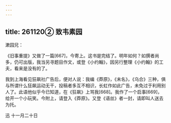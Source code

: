 ```yaml
---
---
---
```

title: 261120② 致韦素园
---




漱园兄：

《旧事重提》又做了一篇[667]，今寄上。这书是完结了。明年如何？如撰者尚多，仍可出版，我当另寻题目作文，或登《小约翰》，因另行整理《小约翰》的工夫，看来是没有的了。

我到上海看见狂飙社广告后，便对人说：我编《莽原》，《未名》，《乌合》三种，俱与所谓什么狂飙运动无干，投稿者多互不相识，长虹作如此广告，未免过于利用别人了。此语他似乎今已知道，在《狂飙》上骂我[668]。我作了一个启事[669]，给开一个小玩笑。今附上，请登入《莽原》。又登《语丝》者一封，请即叫人送去为托。

迅 十一月二十日